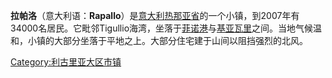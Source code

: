 {{noteTA
|T=zh-hans:拉帕洛;zh-hk:拉巴洛;zh-tw:拉帕洛;
}}

{{unreferenced|time=2011-01-31T13:46:39+00:00}}
{{Infobox Italian comune
| name                = Rapallo
| official_name       = Comune di Rapallo
| native_name         = 
| image_skyline       = Rapallo-IMG 0436.JPG
| imagesize           = 
| image_alt           = 
| image_caption       = The sea front and harbour of Rapallo.
| image_shield        = Rapallo-Stemma.png
| shield_alt          = 
| image_map           = 
| map_alt             = 
| map_caption         = 
| pushpin_label_position = 
| pushpin_map_alt     = 
| latd  = 44 |latm  = 21 |lats  =  |latNS  = N
| longd = 09 |longm = 14 |longs =   |longEW = E 
| coordinates_type    = region:IT
| coordinates_display = 
| coordinates_footnotes = 
| region              = [[Liguria|Liguria]]
| province            = [[Province_of_Genoa|Genoa]] (GE)
| frazioni            = Montepegli, San Martino di Noceto, San Massimo, San Maurizio di Monti, San Michele di Pagana, San Pietro di Novella, San Quirico d'Assereto, Santa Maria del Campo, Sant'Andrea di Foggia, Santuario di Montallegro
| mayor_party         = 
| mayor               = Mentore Campodonico
| area_footnotes      = 
| area_total_km2      = 33.70
| population_footnotes = 
| population_total    = 30571
| population_as_of    = 31 December 2009
| pop_density_footnotes = 
| population_demonym  = Rapallesi
| elevation_footnotes = 
| elevation_m         = 3
| twin1               = 
| twin1_country       = 
| saint               = Our Lady of Montallegro
| day                 = July 2
| postal_code         = 16035
| area_code           = 0185
| website             = {{official|http://www.comune.rapallo.ge.it/}}
| footnotes           = 
}}
'''拉帕洛'''（意大利语：'''Rapallo'''）是[[意大利|意大利]][[热那亚省|热那亚省]]的一个小镇，到2007年有34000名居民。它毗邻Tigullio海湾，坐落于[[菲诺港|菲诺港]]与[[基亚瓦里|基亚瓦里]]之间。当地气候温和，小镇的大部分坐落于平地之上。大部分住宅建于山间以阻挡强烈的北风。

{{熱那亞省市鎮}}

[[Category:利古里亚大区市镇|Category:利古里亚大区市镇]]